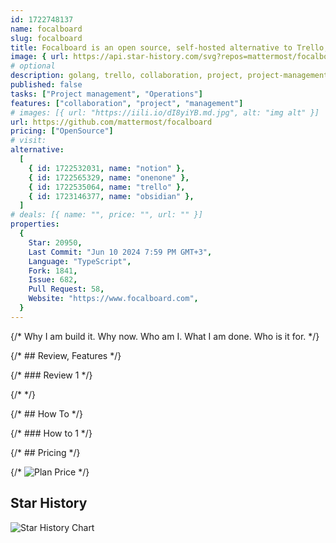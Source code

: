 ```yaml
---
id: 1722748137
name: focalboard
slug: focalboard
title: Focalboard is an open source, self-hosted alternative to Trello, Notion, and Asana.
image: { url: https://api.star-history.com/svg?repos=mattermost/focalboard }
# optional
description: golang, trello, collaboration, project, project-management, asana, hacktoberfest, notion, kanban-board, goal-tracking,  ,
published: false
tasks: ["Project management", "Operations"]
features: ["collaboration", "project", "management"]
# images: [{ url: "https://iili.io/dI8yiYB.md.jpg", alt: "img alt" }]
url: https://github.com/mattermost/focalboard
pricing: ["OpenSource"]
# visit:
alternative:
  [
    { id: 1722532031, name: "notion" },
    { id: 1722565329, name: "onenone" },
    { id: 1722535064, name: "trello" },
    { id: 1723146377, name: "obsidian" },
  ]
# deals: [{ name: "", price: "", url: "" }]
properties:
  {
    Star: 20950,
    Last Commit: "Jun 10 2024 7:59 PM GMT+3",
    Language: "TypeScript",
    Fork: 1841,
    Issue: 682,
    Pull Request: 58,
    Website: "https://www.focalboard.com",
  }
---
```


{/* Why I am build it. Why now. Who am I. What I am done. Who is it for. */}

{/* ## Review, Features */}

{/* ### Review 1 */}

{/* <DetailYoutube videoId="" startTime={0} /> */}

{/* ## How To */}

{/* ### How to 1 */}

{/* ## Pricing */}

{/* <Img src="" alt="Plan Price" /> */}

## Star History

![Star History Chart](https://api.star-history.com/svg?repos=mattermost/focalboard)
